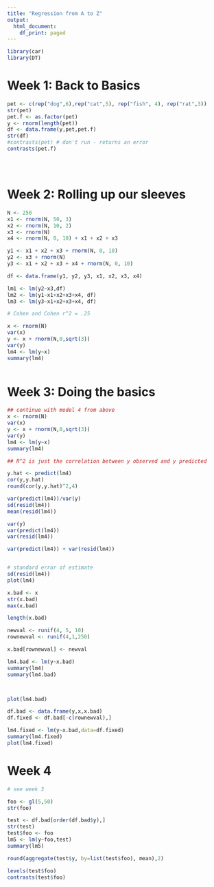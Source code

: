 ```yaml
---
title: "Regression from A to Z"
output:
  html_document:
    df_print: paged
---
```


```r
library(car)
library(DT)
```


# Week 1:  Back to Basics

```r
pet <- c(rep("dog",6),rep("cat",5), rep("fish", 4), rep("rat",3))
str(pet)
pet.f <- as.factor(pet)
y <- rnorm(length(pet))
df <- data.frame(y,pet,pet.f)
str(df)
#contrasts(pet) # don't run - returns an error
contrasts(pet.f)





```

# Week 2:  Rolling up our sleeves

```r
N <- 250
x1 <- rnorm(N, 50, 3)
x2 <- rnorm(N, 10, 2)
x3 <- rnorm(N)
x4 <- rnorm(N, 0, 10) + x1 + x2 + x3

y1 <- x1 + x2 + x3 + rnorm(N, 0, 10)
y2 <- x3 + rnorm(N)
y3 <- x1 + x2 + x3 + x4 + rnorm(N, 0, 10)

df <- data.frame(y1, y2, y3, x1, x2, x3, x4)

lm1 <- lm(y2~x3,df)
lm2 <- lm(y1~x1+x2+x3+x4, df)
lm3 <- lm(y3~x1+x2+x3+x4, df)

# Cohen and Cohen r^2 = .25

x <- rnorm(N)
var(x)
y <- x + rnorm(N,0,sqrt(3))
var(y)
lm4 <- lm(y~x)
summary(lm4)



```

# Week 3:  Doing the basics

```r

## continue with model 4 from above
x <- rnorm(N)
var(x)
y <- x + rnorm(N,0,sqrt(3))
var(y)
lm4 <- lm(y~x)
summary(lm4)

## R^2 is just the correlation between y observed and y predicted

y.hat <- predict(lm4)
cor(y,y.hat)
round(cor(y,y.hat)^2,4)

var(predict(lm4))/var(y)
sd(resid(lm4))
mean(resid(lm4))

var(y)
var(predict(lm4))
var(resid(lm4))

var(predict(lm4)) + var(resid(lm4))


# standard error of estimate
sd(resid(lm4))
plot(lm4)

x.bad <- x
str(x.bad)
max(x.bad)

length(x.bad)

newval <- runif(4, 5, 10)
rownewval <- runif(4,1,250)

x.bad[rownewval] <- newval

lm4.bad <- lm(y~x.bad)
summary(lm4)
summary(lm4.bad)



plot(lm4.bad)

df.bad <- data.frame(y,x,x.bad)
df.fixed <- df.bad[-c(rownewval),]

lm4.fixed <- lm(y~x.bad,data=df.fixed)
summary(lm4.fixed)
plot(lm4.fixed)
```

# Week 4

```r

# see week 3

foo <- gl(5,50)
str(foo)

test <- df.bad[order(df.bad$y),]
str(test)
test$foo <- foo
lm5 <- lm(y~foo,test)
summary(lm5)

round(aggregate(test$y, by=list(test$foo), mean),2)

levels(test$foo)
contrasts(test$foo)

```

